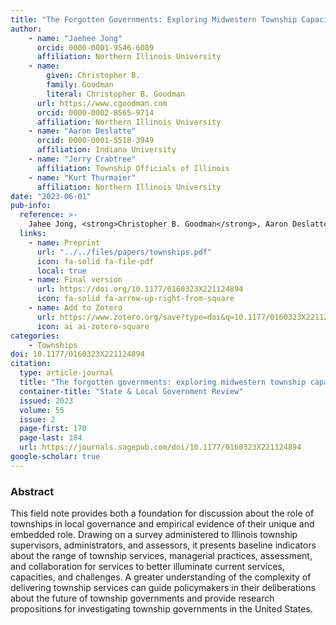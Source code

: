 ```yaml
---
title: "The Forgotten Governments: Exploring Midwestern Township Capacities and Functional Service Responsibilities"
author: 
    - name: "Jaehee Jong"
      orcid: 0000-0001-9546-6089
      affiliation: Northern Illinois University
    - name: 
        given: Christopher B.
        family: Goodman
        literal: Christopher B. Goodman
      url: https://www.cgoodman.com
      orcid: 0000-0002-8565-9714
      affiliation: Northern Illinois University
    - name: "Aaron Deslatte"
      orcid: 0000-0001-5518-3949
      affiliation: Indiana University
    - name: "Jerry Crabtree"
      affiliation: Township Officials of Illinois
    - name: "Kurt Thurmaier"
      affiliation: Northern Illinois University
date: "2023-06-01"
pub-info:
  reference: >-
    Jahee Jong, <strong>Christopher B. Goodman</strong>, Aaron Deslatte, Jerry Crabtree and Kurt Thurmaier. (2023). “The Forgotten Governments: Exploring Midwestern Township Capacities and Functional Service Responsibilities,” <em>State and Local Government Review</em> 55 (2): 170-184, doi: <a href="https://doi.org/10.1177/0160323X221124894" target="_blank" rel="noopener noreferrer"><code>10.1177/0160323X221124894</code></a>
  links:
    - name: Preprint
      url: "../../files/papers/townships.pdf"
      icon: fa-solid fa-file-pdf
      local: true
    - name: Final version
      url: https://doi.org/10.1177/0160323X221124894
      icon: fa-solid fa-arrow-up-right-from-square
    - name: Add to Zotero
      url: https://www.zotero.org/save?type=doi&q=10.1177/0160323X221124894
      icon: ai ai-zotero-square
categories:
    - Townships
doi: 10.1177/0160323X221124894    
citation:
  type: article-journal
  title: "The forgotten governments: exploring midwestern township capacities and functional service responsibilities"
  container-title: "State & Local Government Review"
  issued: 2023
  volume: 55
  issue: 2
  page-first: 170
  page-last: 184
  url: https://journals.sagepub.com/doi/10.1177/0160323X221124894
google-scholar: true
---
```


### Abstract
This field note provides both a foundation for discussion about the role of townships in local governance and empirical evidence of their unique and embedded role. Drawing on a survey administered to Illinois township supervisors, administrators, and assessors, it presents baseline indicators about the range of township services, managerial practices, assessment, and collaboration for services to better illuminate current services, capacities, and challenges. A greater understanding of the complexity of delivering township services can guide policymakers in their deliberations about the future of township governments and provide research propositions for investigating township governments in the United States.